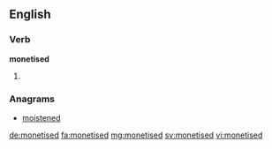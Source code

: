 ==English==

===Verb===
'''monetised'''

# {{past of|monetise}}

===Anagrams===
* [[moistened#English|moistened]]

[[de:monetised]]
[[fa:monetised]]
[[mg:monetised]]
[[sv:monetised]]
[[vi:monetised]]